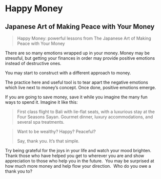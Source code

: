 
# Happy Money

## Japanese Art of Making Peace with Your Money


>Happy Money: powerful lessons from The Japanese Art of Making Peace with Your Money

:::{.callout-note}
There are so many emotions wrapped up in your money. Money may be stressful, but getting your finances in order may provide positive emotions instead of destructive ones.

</mark>You may start to construct with a different approach to money.</mark>

The practice here and useful tool is to tear apart the negative emotions which live next to money's concept. Once done, positive emotions emerge. 
:::


If you are going to save money, save it while you imagine the many fun ways to spend it. Imagine it like this:

>First class flight to Bali with lie-flat seats, with a luxurious stay at the Four Seasons Sayan. Gourmet dinner, luxury accommodations, and several spa treatments.

>Want to be wealthy? Happy? Peaceful?
>
>Say, thank you. It’s that simple. 

Try being grateful for the joys in your life and watch your mood brighten. Thank those who have helped you get to wherever you are and show appreciation to those who help you in the future.  You may be surprised at how much more money and help flow your direction.  Who do you owe a thank you to?


[^1]: [](){.external}
[^2]: [](){.external}